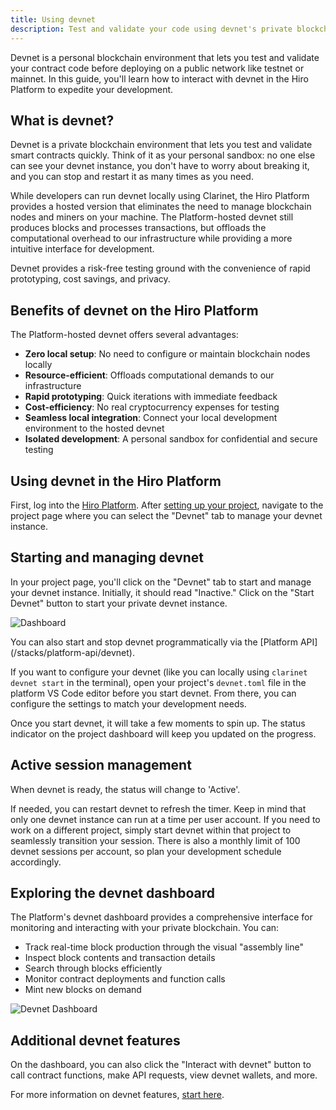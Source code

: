 ```yaml
---
title: Using devnet
description: Test and validate your code using devnet's private blockchain environment.
---
```


Devnet is a personal blockchain environment that lets you test and validate your contract code before deploying on a public network like testnet or mainnet. In this guide, you'll learn how to interact with devnet in the Hiro Platform to expedite your development.

## What is devnet?

Devnet is a private blockchain environment that lets you test and validate smart contracts quickly. Think of it as your personal sandbox: no one else can see your devnet instance, you don't have to worry about breaking it, and you can stop and restart it as many times as you need.

While developers can run devnet locally using Clarinet, the Hiro Platform provides a hosted version that eliminates the need to manage blockchain nodes and miners on your machine. The Platform-hosted devnet still produces blocks and processes transactions, but offloads the computational overhead to our infrastructure while providing a more intuitive interface for development.

Devnet provides a risk-free testing ground with the convenience of rapid prototyping, cost savings, and privacy.

## Benefits of devnet on the Hiro Platform

The Platform-hosted devnet offers several advantages:

- **Zero local setup**: No need to configure or maintain blockchain nodes locally
- **Resource-efficient**: Offloads computational demands to our infrastructure
- **Rapid prototyping**: Quick iterations with immediate feedback
- **Cost-efficiency**: No real cryptocurrency expenses for testing
- **Seamless local integration**: Connect your local development environment to the hosted devnet
- **Isolated development**: A personal sandbox for confidential and secure testing

## Using devnet in the Hiro Platform

First, log into the [Hiro Platform](https://platform.hiro.so/). After [setting up your project](/stacks/platform/guides/create-project), navigate to the project page where you can select the "Devnet" tab to manage your devnet instance.

## Starting and managing devnet

In your project page, you'll click on the "Devnet" tab to start and manage your devnet instance. Initially, it should read "Inactive." Click on the "Start Devnet" button to start your private devnet instance.

![Dashboard](../images/devnet/dev1.png)

<Callout title="Programmatic API">
  You can also start and stop devnet programmatically via the [Platform API](/stacks/platform-api/devnet).
</Callout>

If you want to configure your devnet (like you can locally using `clarinet devnet start` in the terminal), open your project's `devnet.toml` file in the platform VS Code editor before you start devnet. From there, you can configure the settings to match your development needs.

Once you start devnet, it will take a few moments to spin up. The status indicator on the project dashboard will keep you updated on the progress.

## Active session management

When devnet is ready, the status will change to 'Active'.

If needed, you can restart devnet to refresh the timer. Keep in mind that only one devnet instance can run at a time per user account. If you need to work on a different project, simply start devnet within that project to seamlessly transition your session. There is also a monthly limit of 100 devnet sessions per account, so plan your development schedule accordingly.

## Exploring the devnet dashboard

The Platform's devnet dashboard provides a comprehensive interface for monitoring and interacting with your private blockchain. You can:

- Track real-time block production through the visual "assembly line"
- Inspect block contents and transaction details
- Search through blocks efficiently
- Monitor contract deployments and function calls
- Mint new blocks on demand

![Devnet Dashboard](../images/devnet/dev2.png)

## Additional devnet features

On the dashboard, you can also click the "Interact with devnet" button to call contract functions, make API requests, view devnet wallets, and more.

For more information on devnet features, [start here](https://www.hiro.so/blog/5-ways-to-interact-with-devnet-in-the-hiro-platform).
